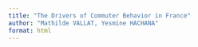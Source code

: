 ```yaml
---
title: "The Drivers of Commuter Behavior in France"
author: "Mathilde VALLAT, Yesmine HACHANA"
format: html
---
```


